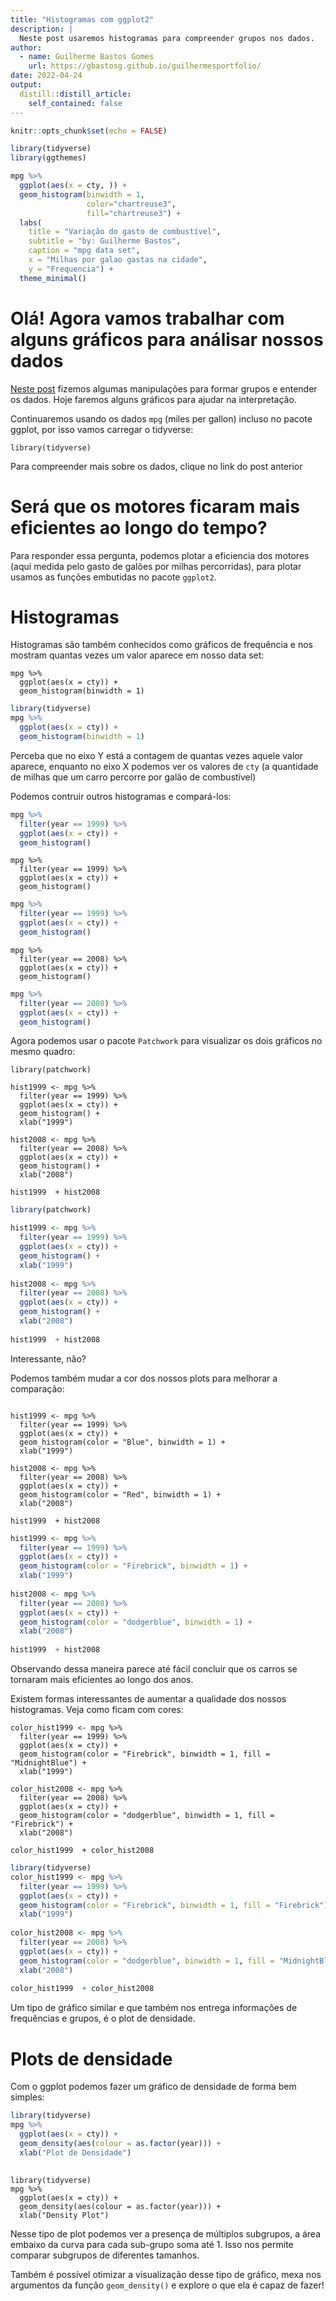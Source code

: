 ```yaml
---
title: "Histogramas com ggplot2"
description: |
  Neste post usaremos histogramas para compreender grupos nos dados.
author:
  - name: Guilherme Bastos Gomes
    url: https://gbastosg.github.io/guilhermesportfolio/
date: 2022-04-24
output:
  distill::distill_article:
    self_contained: false
---
```



```r
knitr::opts_chunk$set(echo = FALSE)
```

```r
library(tidyverse)
library(ggthemes)

mpg %>%
  ggplot(aes(x = cty, )) +
  geom_histogram(binwidth = 1,
                 color="chartreuse3", 
                 fill="chartreuse3") +
  labs(
    title = "Variação do gasto de combustível",
    subtitle = "by: Guilherme Bastos",
    caption = "mpg data set",
    x = "Milhas por galao gastas na cidade",
    y = "Frequencia") +
  theme_minimal()

```

# Olá! Agora vamos trabalhar com alguns gráficos para análisar nossos dados

[Neste post](https://gbastosg.github.io/guilhermesportfolio/posts/2022-04-20-combinando-as-ferramentas-do-tidyverse/) fizemos algumas manipulações para formar grupos e entender os dados. Hoje faremos alguns gráficos para ajudar na interpretação.

Continuaremos usando os dados `mpg` (miles per gallon) incluso no pacote ggplot, por isso vamos carregar o tidyverse:

```
library(tidyverse)
```

Para compreender mais sobre os dados, clique no link do post anterior

# Será que os motores ficaram mais eficientes ao longo do tempo?

Para responder essa pergunta, podemos plotar a eficiencia dos motores (aqui medida pelo gasto de galões por milhas percorridas), para plotar usamos as funções embutidas no pacote `ggplot2`.

# Histogramas

Histogramas são também conhecidos como gráficos de frequência e nos mostram quantas vezes um valor aparece em nosso data set:

```
mpg %>%
  ggplot(aes(x = cty)) +
  geom_histogram(binwidth = 1)
```

```r
library(tidyverse)
mpg %>%
  ggplot(aes(x = cty)) +
  geom_histogram(binwidth = 1)
```


Perceba que no eixo Y está a contagem de quantas vezes aquele valor aparece, enquanto no eixo X podemos ver os valores de `cty` (a quantidade de milhas que um carro percorre por galão de combustível)

Podemos contruir outros histogramas e compará-los:

```r
mpg %>%
  filter(year == 1999) %>%
  ggplot(aes(x = cty)) +
  geom_histogram()
```

```
mpg %>%
  filter(year == 1999) %>%
  ggplot(aes(x = cty)) +
  geom_histogram()
```


```r
mpg %>%
  filter(year == 1999) %>%
  ggplot(aes(x = cty)) +
  geom_histogram()
```


```
mpg %>%
  filter(year == 2008) %>%
  ggplot(aes(x = cty)) +
  geom_histogram()
```

```r
mpg %>%
  filter(year == 2008) %>%
  ggplot(aes(x = cty)) +
  geom_histogram()
```

Agora podemos usar o pacote `Patchwork` para visualizar os dois gráficos no mesmo quadro:

```
library(patchwork)

hist1999 <- mpg %>%
  filter(year == 1999) %>%
  ggplot(aes(x = cty)) +
  geom_histogram() +
  xlab("1999")
  
hist2008 <- mpg %>%
  filter(year == 2008) %>%
  ggplot(aes(x = cty)) +
  geom_histogram() +
  xlab("2008")
  
hist1999  + hist2008
```
```r
library(patchwork)

hist1999 <- mpg %>%
  filter(year == 1999) %>%
  ggplot(aes(x = cty)) +
  geom_histogram() +
  xlab("1999")
  
hist2008 <- mpg %>%
  filter(year == 2008) %>%
  ggplot(aes(x = cty)) +
  geom_histogram() +
  xlab("2008")
  
hist1999  + hist2008
```

Interessante, não?

Podemos também mudar a cor dos nossos plots para melhorar a comparação:

```

hist1999 <- mpg %>%
  filter(year == 1999) %>%
  ggplot(aes(x = cty)) +
  geom_histogram(color = "Blue", binwidth = 1) +
  xlab("1999")
  
hist2008 <- mpg %>%
  filter(year == 2008) %>%
  ggplot(aes(x = cty)) +
  geom_histogram(color = "Red", binwidth = 1) +
  xlab("2008")
  
hist1999  + hist2008
```

```r
hist1999 <- mpg %>%
  filter(year == 1999) %>%
  ggplot(aes(x = cty)) +
  geom_histogram(color = "Firebrick", binwidth = 1) +
  xlab("1999")
  
hist2008 <- mpg %>%
  filter(year == 2008) %>%
  ggplot(aes(x = cty)) +
  geom_histogram(color = "dodgerblue", binwidth = 1) +
  xlab("2008")
  
hist1999  + hist2008
```


Observando dessa maneira parece até fácil concluir que os carros se tornaram mais eficientes ao longo dos anos.

Existem formas interessantes de aumentar a qualidade dos nossos histogramas. Veja como ficam com cores:

```
color_hist1999 <- mpg %>%
  filter(year == 1999) %>%
  ggplot(aes(x = cty)) +
  geom_histogram(color = "Firebrick", binwidth = 1, fill = "MidnightBlue") +
  xlab("1999")
  
color_hist2008 <- mpg %>%
  filter(year == 2008) %>%
  ggplot(aes(x = cty)) +
  geom_histogram(color = "dodgerblue", binwidth = 1, fill = "Firebrick") +
  xlab("2008")
  
color_hist1999  + color_hist2008
```

```r
library(tidyverse)
color_hist1999 <- mpg %>%
  filter(year == 1999) %>%
  ggplot(aes(x = cty)) +
  geom_histogram(color = "Firebrick", binwidth = 1, fill = "Firebrick") +
  xlab("1999")
  
color_hist2008 <- mpg %>%
  filter(year == 2008) %>%
  ggplot(aes(x = cty)) +
  geom_histogram(color = "dodgerblue", binwidth = 1, fill = "MidnightBlue") +
  xlab("2008")
  
color_hist1999  + color_hist2008
```
Um tipo de gráfico similar e que também nos entrega informações de frequências e grupos, é o plot de densidade.

# Plots de densidade

Com o ggplot podemos fazer um gráfico de densidade de forma bem simples:

```r
library(tidyverse)
mpg %>%
  ggplot(aes(x = cty)) +
  geom_density(aes(colour = as.factor(year))) +
  xlab("Plot de Densidade")
  
```

```
library(tidyverse)
mpg %>%
  ggplot(aes(x = cty)) +
  geom_density(aes(colour = as.factor(year))) +
  xlab("Density Plot")
```

Nesse tipo de plot podemos ver a presença de múltiplos subgrupos, a área embaixo da curva para cada sub-grupo soma até 1. Isso nos permite comparar subgrupos de diferentes tamanhos.

Também é possível otimizar a visualização desse tipo de gráfico, mexa nos argumentos da função `geom_density()` e explore o que ela é capaz de fazer!
